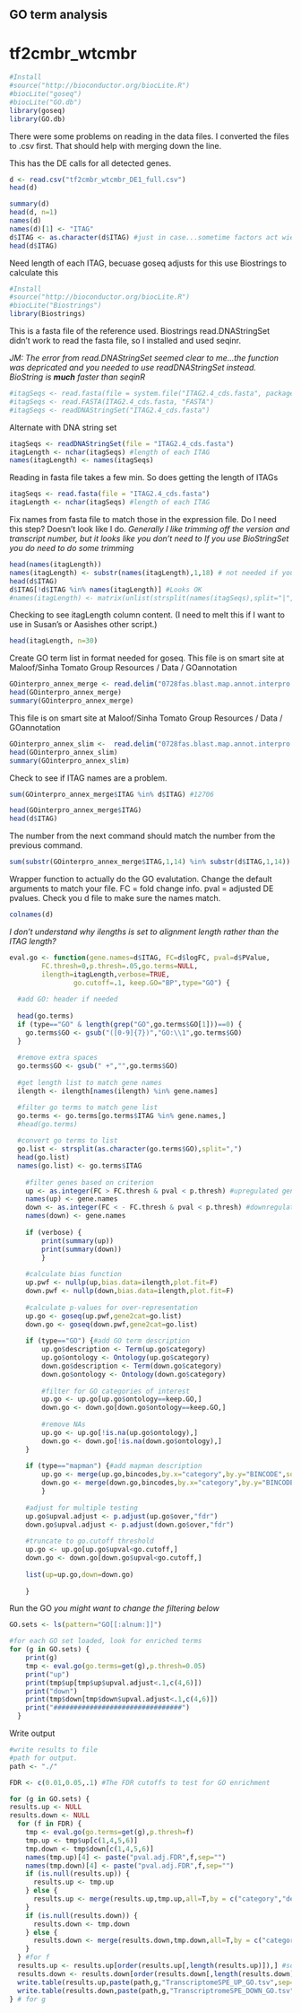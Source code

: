 GO term analysis 
----------------

tf2cmbr_wtcmbr
=============

```r
#Install
#source("http://bioconductor.org/biocLite.R")
#biocLite("goseq")
#biocLite("GO.db")
library(goseq)
library(GO.db)
```

There were some problems on reading in the data files.  I converted the files to .csv first. That should help with merging down the line. 

This has the DE calls for all detected genes. 

```r
d <- read.csv("tf2cmbr_wtcmbr_DE1_full.csv") 
head(d)
```
```r
summary(d)
head(d, n=1)
names(d)
names(d)[1] <- "ITAG"
d$ITAG <- as.character(d$ITAG) #just in case...sometime factors act wierd in matching statments
head(d$ITAG)
```

Need length of each ITAG, becuase goseq adjusts for this
use Biostrings to calculate this
```r
#Install
#source("http://bioconductor.org/biocLite.R")
#biocLite("Biostrings")
library(Biostrings)
``` 

This is a fasta file of the reference used. Biostrings read.DNAStringSet didn't work to read the fasta file, so I installed and used seqinr.

*JM: The error from read.DNAStringSet seemed clear to me...the function was depricated and you needed to use readDNAStringSet instead.  BioString is **much** faster than seqinR*

```r
#itagSeqs <- read.fasta(file = system.file("ITAG2.4_cds.fasta", package = "seqinr"))
#itagSeqs <- read.FASTA(ITAG2.4_cds.fasta, "FASTA")
#itagSeqs <- readDNAStringSet("ITAG2.4_cds.fasta")
```

Alternate with DNA string set
```r
itagSeqs <- readDNAStringSet(file = "ITAG2.4_cds.fasta") 
itagLength <- nchar(itagSeqs) #length of each ITAG
names(itagLength) <- names(itagSeqs)
```

Reading in fasta file takes a few min. So does getting the length of ITAGs
```r
itagSeqs <- read.fasta(file = "ITAG2.4_cds.fasta") 
itagLength <- nchar(itagSeqs) #length of each ITAG
```

Fix names from fasta file to match those in the expression file.
Do I need this step? Doesn't look like I do.
*Generally I like trimming off the version and transcript number, but it looks like you don't need to*
*If you use BioStringSet you do need to do some trimming*

```r
head(names(itagLength))
names(itagLength) <- substr(names(itagLength),1,18) # not needed if you use seqinR
head(d$ITAG)
d$ITAG[!d$ITAG %in% names(itagLength)] #Looks OK
#names(itagLength) <- matrix(unlist(strsplit(names(itagSeqs),split="|",fixed=T)),ncol=3,byrow=T)[,1]
```

Checking to see itagLength column content. (I need to melt this if I want to use in Susan's or Aasishes other script.)
```r
head(itagLength, n=30)
```

Create GO term list in format needed for goseq.
This file is on smart site at Maloof/Sinha Tomato Group Resources / Data / GOannotation

```r
GOinterpro_annex_merge <- read.delim("0728fas.blast.map.annot.interpro.annex.GOstatMerge.txt",row.names=NULL,as.is=T)
head(GOinterpro_annex_merge)
summary(GOinterpro_annex_merge)
```

This file is on smart site at Maloof/Sinha Tomato Group Resources / Data / GOannotation 

```r
GOinterpro_annex_slim <-  read.delim("0728fas.blast.map.annot.interpro.annex.plant_slim.GOstat.txt",row.names=NULL,as.is=T)
head(GOinterpro_annex_slim)
summary(GOinterpro_annex_slim)
```

Check to see if ITAG names are a problem. 
```r
sum(GOinterpro_annex_merge$ITAG %in% d$ITAG) #12706
```

```r
head(GOinterpro_annex_merge$ITAG)
head(d$ITAG)
```

The number from the next command should match the number from the previous command.

```r
sum(substr(GOinterpro_annex_merge$ITAG,1,14) %in% substr(d$ITAG,1,14)) #12706, good.
```

Wrapper function to actually do the GO evalutation. Change the default arguments to match your file.  FC = fold change info. pval = adjusted DE pvalues.  Check you d file to make sure the names match. 

```r
colnames(d)
```

*I don't understand why ilengths is set to alignment length rather than the ITAG length?*
```r
eval.go <- function(gene.names=d$ITAG, FC=d$logFC, pval=d$PValue,
        FC.thresh=0,p.thresh=.05,go.terms=NULL,
        ilength=itagLength,verbose=TRUE,
				go.cutoff=.1, keep.GO="BP",type="GO") {
  
  #add GO: header if needed
  
  head(go.terms)
  if (type=="GO" & length(grep("GO",go.terms$GO[1]))==0) {
    go.terms$GO <- gsub("([0-9]{7})","GO:\\1",go.terms$GO)
  }
  
  #remove extra spaces
  go.terms$GO <- gsub(" +","",go.terms$GO)
  
  #get length list to match gene names
  ilength <- ilength[names(ilength) %in% gene.names]

  #filter go terms to match gene list
  go.terms <- go.terms[go.terms$ITAG %in% gene.names,]
  #head(go.terms)
  
  #convert go terms to list
  go.list <- strsplit(as.character(go.terms$GO),split=",")
  head(go.list)
  names(go.list) <- go.terms$ITAG
	
	#filter genes based on criterion
	up <- as.integer(FC > FC.thresh & pval < p.thresh) #upregulated genes
	names(up) <- gene.names
	down <- as.integer(FC < - FC.thresh & pval < p.thresh) #downregulated genes
	names(down) <- gene.names
	
	if (verbose) {
		print(summary(up))
		print(summary(down))
		}
	
	#calculate bias function
	up.pwf <- nullp(up,bias.data=ilength,plot.fit=F)
	down.pwf <- nullp(down,bias.data=ilength,plot.fit=F)
	
	#calculate p-values for over-representation
	up.go <- goseq(up.pwf,gene2cat=go.list)
	down.go <- goseq(down.pwf,gene2cat=go.list)
	
	if (type=="GO") {#add GO term description
		up.go$description <- Term(up.go$category)
		up.go$ontology <- Ontology(up.go$category)
		down.go$description <- Term(down.go$category)
		down.go$ontology <- Ontology(down.go$category)
	
		#filter for GO categories of interest
		up.go <- up.go[up.go$ontology==keep.GO,]
		down.go <- down.go[down.go$ontology==keep.GO,]
	
		#remove NAs
		up.go <- up.go[!is.na(up.go$ontology),]
		down.go <- down.go[!is.na(down.go$ontology),]
	}	
	
	if (type=="mapman") {#add mapman description
		up.go <- merge(up.go,bincodes,by.x="category",by.y="BINCODE",sort=F)
		down.go <- merge(down.go,bincodes,by.x="category",by.y="BINCODE",sort=F)
		}
		
	#adjust for multiple testing
	up.go$upval.adjust <- p.adjust(up.go$over,"fdr")
	down.go$upval.adjust <- p.adjust(down.go$over,"fdr")
		
	#truncate to go.cutoff threshold
	up.go <- up.go[up.go$upval<go.cutoff,]
	down.go <- down.go[down.go$upval<go.cutoff,]
	
	list(up=up.go,down=down.go)
	
	}
```

Run the GO
*you might want to change the filtering below*
```r
GO.sets <- ls(pattern="GO[[:alnum:]]")

#for each GO set loaded, look for enriched terms
for (g in GO.sets) {
    print(g)
    tmp <- eval.go(go.terms=get(g),p.thresh=0.05)
    print("up")
    print(tmp$up[tmp$up$upval.adjust<.1,c(4,6)])
    print("down")
    print(tmp$down[tmp$down$upval.adjust<.1,c(4,6)])
    print("################################")
  }
```

Write output
```r
#write results to file
#path for output.
path <- "./"

FDR <- c(0.01,0.05,.1) #The FDR cutoffs to test for GO enrichment

for (g in GO.sets) {
results.up <- NULL
results.down <- NULL
  for (f in FDR) {
    tmp <- eval.go(go.terms=get(g),p.thresh=f)
    tmp.up <- tmp$up[c(1,4,5,6)]
    tmp.down <- tmp$down[c(1,4,5,6)]
    names(tmp.up)[4] <- paste("pval.adj.FDR",f,sep="")
    names(tmp.down)[4] <- paste("pval.adj.FDR",f,sep="")
    if (is.null(results.up)) {
      results.up <- tmp.up
    } else {
      results.up <- merge(results.up,tmp.up,all=T,by = c("category","description","ontology"))
    }
    if (is.null(results.down)) {
      results.down <- tmp.down
    } else {
      results.down <- merge(results.down,tmp.down,all=T,by = c("category","description","ontology"))
    }
  } #for f
  results.up <- results.up[order(results.up[,length(results.up)]),] #sort by last column of results
  results.down <- results.down[order(results.down[,length(results.down)]),] #sort by last column of results
  write.table(results.up,paste(path,g,"TranscriptomeSPE_UP_GO.tsv",sep=""),sep="\t",row.names=F)
  write.table(results.down,paste(path,g,"TranscriptromeSPE_DOWN_GO.tsv",sep=""),sep="\t",row.names=F)
} # for g
``` 

